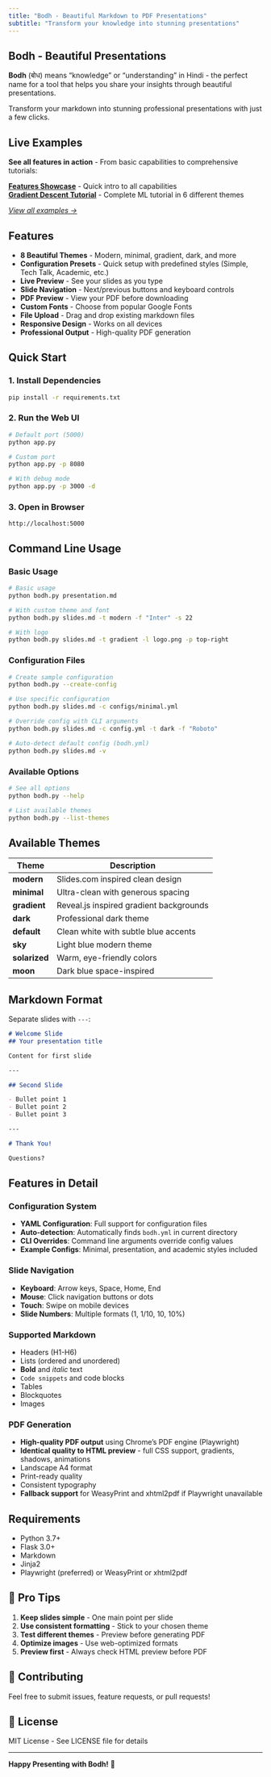 ```yaml
---
title: "Bodh - Beautiful Markdown to PDF Presentations"
subtitle: "Transform your knowledge into stunning presentations"
---
```


:::{.hero-banner}
# Bodh - Beautiful Presentations

**Bodh** (बोध) means "knowledge" or "understanding" in Hindi - the perfect name for a tool that helps you share your insights through beautiful presentations.

Transform your markdown into stunning professional presentations with just a few clicks.
:::

## Live Examples

**See all features in action** - From basic capabilities to comprehensive tutorials:

::: {.home-examples}
**[Features Showcase](examples/features-showcase.html)** - Quick intro to all capabilities  
**[Gradient Descent Tutorial](examples.qmd)** - Complete ML tutorial in 6 different themes  
:::

*[View all examples →](examples.qmd)*

## Features

- **8 Beautiful Themes** - Modern, minimal, gradient, dark, and more
- **Configuration Presets** - Quick setup with predefined styles (Simple, Tech Talk, Academic, etc.)
- **Live Preview** - See your slides as you type
- **Slide Navigation** - Next/previous buttons and keyboard controls
- **PDF Preview** - View your PDF before downloading
- **Custom Fonts** - Choose from popular Google Fonts
- **File Upload** - Drag and drop existing markdown files
- **Responsive Design** - Works on all devices
- **Professional Output** - High-quality PDF generation

## Quick Start

### 1. Install Dependencies

```bash
pip install -r requirements.txt
```

### 2. Run the Web UI

```bash
# Default port (5000)
python app.py

# Custom port
python app.py -p 8080

# With debug mode
python app.py -p 3000 -d
```

### 3. Open in Browser

```
http://localhost:5000
```

## Command Line Usage

### Basic Usage
```bash
# Basic usage
python bodh.py presentation.md

# With custom theme and font
python bodh.py slides.md -t modern -f "Inter" -s 22

# With logo
python bodh.py slides.md -t gradient -l logo.png -p top-right
```

### Configuration Files
```bash
# Create sample configuration
python bodh.py --create-config

# Use specific configuration
python bodh.py slides.md -c configs/minimal.yml

# Override config with CLI arguments
python bodh.py slides.md -c config.yml -t dark -f "Roboto"

# Auto-detect default config (bodh.yml)
python bodh.py slides.md -v
```

### Available Options
```bash
# See all options
python bodh.py --help

# List available themes
python bodh.py --list-themes
```

## Available Themes

| Theme | Description |
|-------|-------------|
| **modern** | Slides.com inspired clean design |
| **minimal** | Ultra-clean with generous spacing |
| **gradient** | Reveal.js inspired gradient backgrounds |
| **dark** | Professional dark theme |
| **default** | Clean white with subtle blue accents |
| **sky** | Light blue modern theme |
| **solarized** | Warm, eye-friendly colors |
| **moon** | Dark blue space-inspired |

## Markdown Format

Separate slides with `---`:

```markdown
# Welcome Slide
## Your presentation title

Content for first slide

---

## Second Slide

- Bullet point 1
- Bullet point 2
- Bullet point 3

---

# Thank You!

Questions?
```

## Features in Detail

### Configuration System
- **YAML Configuration**: Full support for configuration files
- **Auto-detection**: Automatically finds `bodh.yml` in current directory
- **CLI Overrides**: Command line arguments override config values
- **Example Configs**: Minimal, presentation, and academic styles included

### Slide Navigation
- **Keyboard**: Arrow keys, Space, Home, End
- **Mouse**: Click navigation buttons or dots
- **Touch**: Swipe on mobile devices
- **Slide Numbers**: Multiple formats (1, 1/10, 10, 10%)

### Supported Markdown
- Headers (H1-H6)
- Lists (ordered and unordered)
- **Bold** and *italic* text
- `Code snippets` and code blocks
- Tables
- Blockquotes
- Images

### PDF Generation
- **High-quality PDF output** using Chrome's PDF engine (Playwright)
- **Identical quality to HTML preview** - full CSS support, gradients, shadows, animations
- Landscape A4 format
- Print-ready quality
- Consistent typography
- **Fallback support** for WeasyPrint and xhtml2pdf if Playwright unavailable

## Requirements

- Python 3.7+
- Flask 3.0+
- Markdown
- Jinja2
- Playwright (preferred) or WeasyPrint or xhtml2pdf

## 🌟 Pro Tips

1. **Keep slides simple** - One main point per slide
2. **Use consistent formatting** - Stick to your chosen theme
3. **Test different themes** - Preview before generating PDF
4. **Optimize images** - Use web-optimized formats
5. **Preview first** - Always check HTML preview before PDF

## 🤝 Contributing

Feel free to submit issues, feature requests, or pull requests!

## 📄 License

MIT License - See LICENSE file for details

---

**Happy Presenting with Bodh!** 🎉